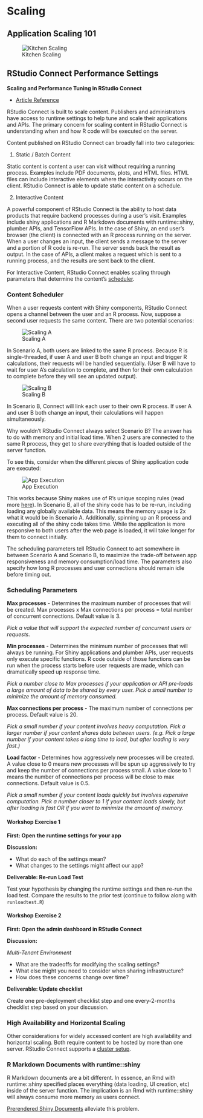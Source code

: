 # Scaling 

## Application Scaling 101

![Kitchen Scaling](imgs/scaling/kitchen-scaling.png)

## RStudio Connect Performance Settings

**Scaling and Performance Tuning in RStudio Connect**

- [Article Reference](https://support.rstudio.com/hc/en-us/articles/231874748-scaling-and-performance-tuning-rstudio-connect)

RStudio Connect is built to scale content. Publishers and administrators have access to runtime settings to help tune and scale their applications and APIs. The primary concern for scaling content in RStudio Connect is understanding when and how R code will be executed on the server.

Content published on RStudio Connect can broadly fall into two categories:

1. Static / Batch Content

Static content is content a user can visit without requiring a running process. Examples include PDF documents, plots, and HTML files. HTML files can include interactive elements where the interactivity occurs on the client. RStudio Connect is able to update static content on a schedule.

2. Interactive Content

A powerful component of RStudio Connect is the ability to host data products that require backend processes during a user's visit. Examples include shiny applications and R Markdown documents with runtime::shiny, plumber APIs, and TensorFlow APIs. In the case of Shiny, an end user's browser (the client) is connected with an R process running on the server. When a user changes an input, the client sends a message to the server and a portion of R code is re-run. The server sends back the result as output. In the case of APIs, a client makes a request which is sent to a running process, and the results are sent back to the client.

For Interactive Content, RStudio Connect enables scaling through parameters that determine the content's [scheduler](https://docs.rstudio.com/connect/admin/appendix-configuration.html#appendix-configuration-scheduler).

### Content Scheduler

When a user requests content with Shiny components, RStudio Connect opens a channel between the user and an R process. Now, suppose a second user requests the same content. There are two potential scenarios:

![Scaling A](imgs/scaling/scaling-a.png)

In Scenario A, both users are linked to the same R process. Because R is single-threaded, if user A and user B both change an input and trigger R calculations, their requests will be handled sequentially. (User B will have to wait for user A’s calculation to complete, and then for their own calculation to complete before they will see an updated output).

![Scaling B](imgs/scaling/scaling-b.png)

In Scenario B, Connect will link each user to their own R process. If user A and user B both change an input, their calculations will happen simultaneously. 

Why wouldn’t RStudio Connect always select Scenario B? The answer has to do with memory and initial load time. When 2 users are connected to the same R process, they get to share everything that is loaded outside of the server function.

To see this, consider when the different pieces of Shiny application code are executed:

![App Execution](imgs/scaling/app-execution.png)

This works because Shiny makes use of R’s unique scoping rules (read more [here](http://shiny.rstudio.com/articles/scoping.html)). In Scenario B, all of the shiny code has to be re-run, including loading any globally available data. This means the memory usage is 2x what it would be in Scenario A. Additionally, spinning up an R process and executing all of the shiny code takes time. While the application is more responsive to both users after the web page is loaded, it will take longer for them to connect initially.

The scheduling parameters tell RStudio Connect to act somewhere in between Scenario A and Scenario B, to maximize the trade-off between app responsiveness and memory consumption/load time. The parameters also specify how long R processes and user connections should remain idle before timing out.

### Scheduling Parameters

**Max processes** - Determines the maximum number of processes that will be created. Max processes x Max connections per process = total number of concurrent connections. Default value is 3.

_Pick a value that will support the expected number of concurrent users or requests._

**Min processes** - Determines the minimum number of processes that will always be running. For Shiny applications and plumber APIs, user requests only execute specific functions. R code outside of those functions can be run when the process starts before user requests are made, which can dramatically speed up response time.

_Pick a number close to Max processes if your application or API pre-loads a large amount of data to be shared by every user. Pick a small number to minimize the amount of memory consumed._

**Max connections per process** - The maximum number of connections per process. Default value is 20.

_Pick a small number if your content involves heavy computation. Pick a larger number if your content shares data between users. (e.g. Pick a large number if your content takes a long time to load, but after loading is very fast.)_

**Load factor** - Determines how aggressively new processes will be created.  A value close to 0 means new processes will be spun up aggressively to try and keep the number of connections per process small. A value close to 1 means the number of connections per process will be close to max connections. Default value is 0.5.

_Pick a small number if your content loads quickly but involves expensive computation. Pick a number closer to 1 if your content loads slowly, but after loading is fast OR if you want to minimize the amount of memory._

#### Workshop Exercise 1

**First: Open the runtime settings for your app**

**Discussion:**

- What do each of the settings mean?
- What changes to the settings might affect our app?

**Deliverable: Re-run Load Test**

Test your hypothesis by changing the runtime settings and then re-run the load test. Compare the results to the prior test (continue to follow along with `runloadtest.R`)

#### Workshop Exercise 2

**First: Open the admin dashboard in RStudio Connect**

**Discussion:**

_Multi-Tenant Environment_

- What are the tradeoffs for modifying the scaling settings?
- What else might you need to consider when sharing infrastructure?
- How does these concerns change over time?

**Deliverable: Update checklist**

Create one pre-deployment checklist step and one every-2-months checklist step based on your discussion.


### High Availability and Horizontal Scaling

Other considerations for widely accessed content are high availability and horizontal scaling. Both require content to be hosted by more than one server. RStudio Connect supports a [cluster setup](https://docs.rstudio.com/connect/admin/high-availability.html).

### R Markdown Documents with runtime::shiny

R Markdown documents are a bit different. In essence, an Rmd with runtime::shiny specified places everything (data loading, UI creation, etc) inside of the server function. The implication is an Rmd with runtime::shiny will always consume more memory as users connect.

[Prerendered Shiny Documents](https://rmarkdown.rstudio.com/authoring_shiny_prerendered.html) alleviate this problem.
